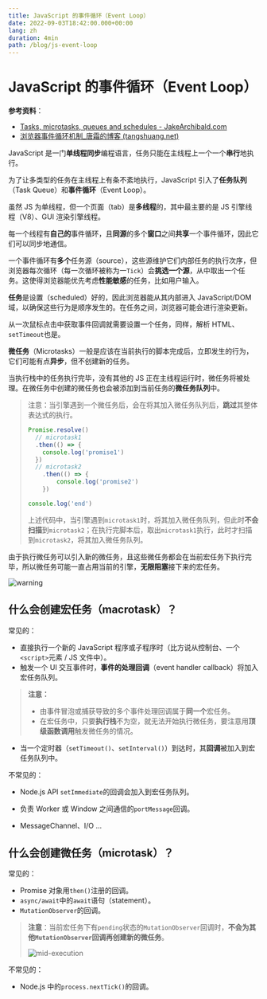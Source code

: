```yaml
---
title: JavaScript 的事件循环（Event Loop）
date: 2022-09-03T18:42:00.000+00:00
lang: zh
duration: 4min
path: /blog/js-event-loop
---
```


# JavaScript 的事件循环（Event Loop）

**参考资料**：
- [Tasks, microtasks, queues and schedules - JakeArchibald.com](https://jakearchibald.com/2015/tasks-microtasks-queues-and-schedules/?utm_source=html5weekly)
- [浏览器事件循环机制_唐霜的博客 (tangshuang.net)](https://www.tangshuang.net/7617.html)

JavaScript 是一门**单线程同步**编程语言，任务只能在主线程上一个一个**串行**地执行。

为了让多类型的任务在主线程上有条不紊地执行，JavaScript 引入了**任务队列**（Task Queue）和**事件循环**（Event Loop）。

虽然 JS 为单线程，但一个页面（tab）是**多线程**的，其中最主要的是 JS 引擎线程（V8）、GUI 渲染引擎线程。

每一个线程有**自己的**事件循环，且**同源**的多个**窗口**之间**共享**一个事件循环，因此它们可以同步地通信。

一个事件循环有**多个**任务源（source），这些源维护它们内部任务的执行次序，但浏览器每次循环（每一次循环被称为一`Tick`）会**挑选一个源**，从中取出一个任务。这使得浏览器能优先考虑**性能敏感**的任务，比如用户输入。

**任务**是设置（scheduled）好的，因此浏览器能从其内部进入 JavaScript/DOM 域，以确保这些行为是顺序发生的。在任务之间，浏览器可能会进行渲染更新。

从一次鼠标点击中获取事件回调就需要设置一个任务，同样，解析 HTML、`setTimeout`也是。

**微任务**（Microtasks）一般是应该在当前执行的脚本完成后，立即发生的行为，它们可能有点**异步**，但不创建新的任务。

当执行栈中的任务执行完毕，没有其他的 JS 正在主线程运行时，微任务将被处理。在微任务中创建的微任务也会被添加到当前任务的**微任务队列**中。

> 注意：当引擎遇到一个微任务后，会在将其加入微任务队列后，**跳过**其整体表达式的执行。
>
> ``` javascript
> Promise.resolve()
> 	// microtask1
> 	.then(() => {
>     console.log('promise1')
> 	})
> 	// microtask2
>     .then(() => {
>         console.log('promise2')
>     })
> 
> console.log('end')
> ```
>
> 上述代码中，当引擎遇到`microtask1`时，将其加入微任务队列，但此时**不会扫描**到`microtask2`；在执行完脚本后，取出`microtask1`执行，此时才扫描到`microtask2`，将其加入微任务队列。

由于执行微任务可以引入新的微任务，且这些微任务都会在当前宏任务下执行完毕，所以微任务可能一直占用当前的引擎，**无限阻塞**接下来的宏任务。

<img src="/images/js-event-loop/warning.png" alt="warning" rel="noreferrer" className="invertable" />

## 什么会创建宏任务（macrotask）？

常见的：

+ 直接执行一个新的 JavaScript 程序或子程序时（比方说从控制台、一个`<script>`元素 / JS 文件中）。
+ 触发一个 UI 交互事件时，**事件的处理回调**（event handler callback）将加入宏任务队列。

> **注意：**
>
> + 由事件冒泡或捕获导致的多个事件处理回调属于**同一个**宏任务。
> + 在宏任务中，只要**执行栈**不为空，就无法开始执行微任务，要注意用**顶级函数调用**触发微任务的情况。

+ 当一个定时器（`setTimeout()`、`setInterval()`）到达时，其**回调**被加入到宏任务队列中。

不常见的：

+ Node.js API `setImmediate`的回调会加入到宏任务队列。

+ 负责 Worker 或 Window 之间通信的`portMessage`回调。
+ MessageChannel、I/O ...

## 什么会创建微任务（microtask）？

常见的：

+ Promise 对象用`then()`注册的回调。
+ `async/await`中的`await`语句（statement）。
+ `MutationObserver`的回调。

> **注意**：当前宏任务下有`pending`状态的`MutationObserver`回调时，**不会为其他`MutationObserver`回调再创建新的微任务**。
>
> <img alt="mid-execution" rel="noreferrer" src="/images/js-event-loop/mid-execution.png" />

不常见的：

+ Node.js 中的`process.nextTick()`的回调。